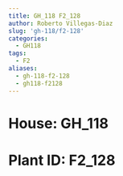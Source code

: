 ```yaml
---
title: GH_118 F2_128
author: Roberto Villegas-Diaz
slug: 'gh-118/f2-128'
categories:
  - GH118
tags:
  - F2
aliases:
  - gh-118-f2-128
  - gh118-f2128
---
```


# **House**: GH_118
# **Plant ID**: F2_128
